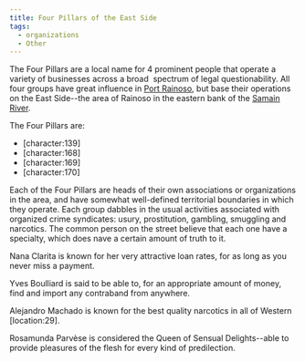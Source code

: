```yaml
---
title: Four Pillars of the East Side
tags:
  - organizations
  - Other
---
```


The Four Pillars are a local name for 4 prominent people that operate a variety
of businesses across a broad  spectrum of legal questionability. All four groups
have great influence in [Port Rainoso](/locations/port-rainoso/), but base
their operations on the East Side--the area of Rainoso in the eastern bank of
the [Samain River](/locations/samain-river/).

The Four Pillars are:

* \[character:139]
* \[character:168]
* \[character:169]
* \[character:170]

Each of the Four Pillars are heads of their own associations or organizations in
the area, and have somewhat well-defined territorial boundaries in which they
operate. Each group dabbles in the usual activities associated with organized
crime syndicates: usury, prostitution, gambling, smuggling and narcotics. The
common person on the street believe that each one have a specialty, which does
nave a certain amount of truth to it.

Nana Clarita is known for her very attractive loan rates, for as long as you
never miss a payment.

Yves Boulliard is said to be able to, for an appropriate amount of money, find
and import any contraband from anywhere.

Alejandro Machado is known for the best quality narcotics in all of Western
\[location:29].

Rosamunda Parvèse is considered the Queen of Sensual Delights--able to provide
pleasures of the flesh for every kind of predilection.
